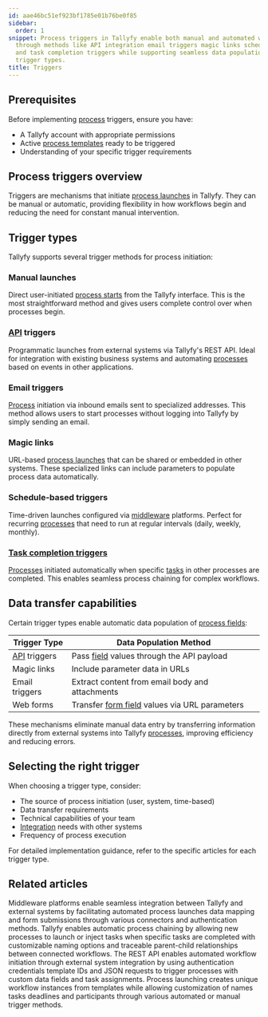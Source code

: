```yaml
---
id: aae46bc51ef923bf1785e01b76be0f85
sidebar:
  order: 1
snippet: Process triggers in Tallyfy enable both manual and automated workflow initiation
  through methods like API integration email triggers magic links scheduled launches
  and task completion triggers while supporting seamless data population across different
  trigger types.
title: Triggers
---
```


## Prerequisites

Before implementing [process](/products/pro/tracking-and-tasks/processes/) triggers, ensure you have:
- A Tallyfy account with appropriate permissions
- Active [process templates](/products/pro/documenting/templates/) ready to be triggered
- Understanding of your specific trigger requirements

## Process triggers overview

Triggers are mechanisms that initiate [process launches](/products/pro/launching/) in Tallyfy. They can be manual or automatic, providing flexibility in how workflows begin and reducing the need for constant manual intervention.

## Trigger types

Tallyfy supports several trigger methods for process initiation:

### Manual launches
Direct user-initiated [process starts](/products/pro/launching/) from the Tallyfy interface. This is the most straightforward method and gives users complete control over when processes begin.

### [API](/products/pro/integrations/open-api/) triggers
Programmatic launches from external systems via Tallyfy's REST API. Ideal for integration with existing business systems and automating [processes](/products/pro/tracking-and-tasks/processes/) based on events in other applications.

### Email triggers
[Process](/products/pro/tracking-and-tasks/processes/) initiation via inbound emails sent to specialized addresses. This method allows users to start processes without logging into Tallyfy by simply sending an email.

### Magic links
URL-based [process launches](/products/pro/launching/) that can be shared or embedded in other systems. These specialized links can include parameters to populate process data automatically.

### Schedule-based triggers
Time-driven launches configured via [middleware](/products/pro/integrations/middleware/) platforms. Perfect for recurring [processes](/products/pro/tracking-and-tasks/processes/) that need to run at regular intervals (daily, weekly, monthly).

### [Task completion triggers](/products/pro/launching/launch-process-when-task-is-completed/)
[Processes](/products/pro/tracking-and-tasks/processes/) initiated automatically when specific [tasks](/products/pro/tracking-and-tasks/tasks/) in other processes are completed. This enables seamless process chaining for complex workflows.

## Data transfer capabilities

Certain trigger types enable automatic data population of [process fields](/products/pro/tracking-and-tasks/tasks/what-are-form-fields-in-tallyfy/):

| Trigger Type | Data Population Method |
|--------------|------------------------|
| [API](/products/pro/integrations/open-api/) triggers | Pass [field](/products/pro/tracking-and-tasks/tasks/what-are-form-fields-in-tallyfy/) values through the API payload |
| Magic links | Include parameter data in URLs |
| Email triggers | Extract content from email body and attachments |
| Web forms | Transfer [form field](/products/pro/tracking-and-tasks/tasks/what-are-form-fields-in-tallyfy/) values via URL parameters |

These mechanisms eliminate manual data entry by transferring information directly from external systems into Tallyfy [processes](/products/pro/tracking-and-tasks/processes/), improving efficiency and reducing errors.

## Selecting the right trigger

When choosing a trigger type, consider:
- The source of process initiation (user, system, time-based)
- Data transfer requirements 
- Technical capabilities of your team
- [Integration](/products/pro/integrations/) needs with other systems
- Frequency of process execution

For detailed implementation guidance, refer to the specific articles for each trigger type.


<PageTree />


## Related articles
<CardGrid>
<LinkTitleCard header="<b>Triggers > Launch via middleware</b>" href="/products/pro/launching/triggers/via-middleware/" > Middleware platforms enable seamless integration between Tallyfy and external systems by facilitating automated process launches data mapping and form submissions through various connectors and authentication methods. </LinkTitleCard>
<LinkTitleCard header="<b>Launching > Launch another process when a task is completed</b>" href="/products/pro/launching/launch-process-when-task-is-completed/" > Tallyfy enables automatic process chaining by allowing new processes to launch or inject tasks when specific tasks are completed with customizable naming options and traceable parent-child relationships between connected workflows. </LinkTitleCard>
<LinkTitleCard header="<b>Triggers > Launch via API</b>" href="/products/pro/launching/triggers/via-api/" > The REST API enables automated workflow initiation through external system integration by using authentication credentials template IDs and JSON requests to trigger processes with custom data fields and task assignments. </LinkTitleCard>
<LinkTitleCard header="<b>Pro > Launching</b>" href="/products/pro/launching/" > Process launching creates unique workflow instances from templates while allowing customization of names tasks deadlines and participants through various automated or manual trigger methods. </LinkTitleCard>
</CardGrid>